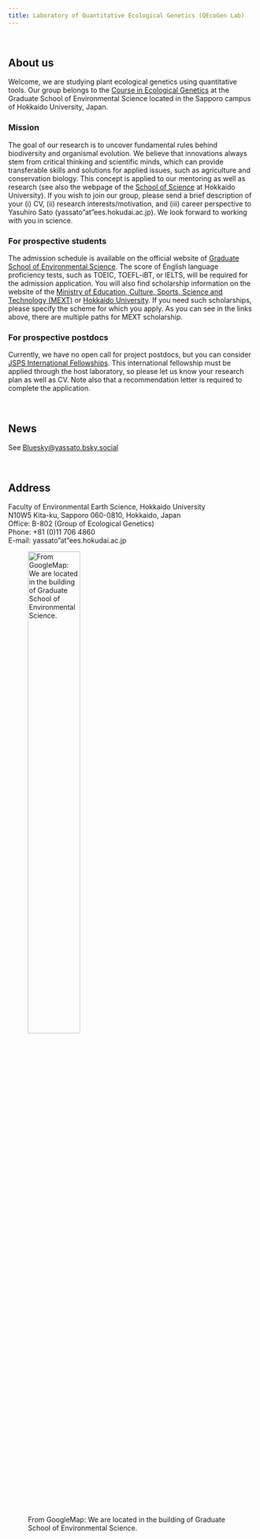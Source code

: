 ```yaml
---
title: Laboratory of Quantitative Ecological Genetics (QEcoGen Lab)
---
```


<br>

## About us

Welcome, we are studying plant ecological genetics using quantitative tools. Our group belongs to the [Course in Ecological Genetics](https://noah.ees.hokudai.ac.jp/bio/?p=3038&lang=en) at the Graduate School of Environmental Science located in the Sapporo campus of Hokkaido University, Japan.

### Mission
The goal of our research is to uncover fundamental rules behind biodiversity and organismal evolution. We believe that innovations always stem from critical thinking and scientific minds, which can provide transferable skills and solutions for applied issues, such as agriculture and conservation biology. This concept is applied to our mentoring as well as research (see also the webpage of the [School of Science](https://www2.sci.hokudai.ac.jp/dept/bio/en/teacher/sato-yasuhiro) at Hokkaido University). If you wish to join our group, please send a brief description of your (i) CV, (ii) research interests/motivation, and (iii) career perspective to Yasuhiro Sato (yassato"at"ees.hokudai.ac.jp). We look forward to working with you in science.  

### For prospective students
The admission schedule is available on the official website of [Graduate School of Environmental Science](https://www.ees.hokudai.ac.jp/?lang=en). The score of English language proficiency tests, such as TOEIC, TOEFL-iBT, or IELTS, will be required for the admission application. You will also find scholarship information on the website of the [Ministry of Education, Culture, Sports, Science and Technology (MEXT)](https://www.mext.go.jp/en/policy/education/highered/title02/detail02/sdetail02/1373897.htm) or [Hokkaido University](https://www.global.hokudai.ac.jp/admissions/scholarships-for-prospective-students-2). If you need such scholarships, please specify the scheme for which you apply. As you can see in the links above, there are multiple paths for MEXT scholarship.  

### For prospective postdocs
Currently, we have no open call for project postdocs, but you can consider [JSPS International Fellowships](https://www.jsps.go.jp/english/e-fellow/). This international fellowship must be applied through the host laboratory, so please let us know your research plan as well as CV. Note also that a recommendation letter is required to complete the application.  

<br>

## News

See [Bluesky@yassato.bsky.social](https://bsky.app/profile/yassato.bsky.social)  

<br>

## Address  

Faculty of Environmental Earth Science, Hokkaido University  
N10W5 Kita-ku, Sapporo 060-0810, Hokkaido, Japan  
Office: B-802 (Group of Ecological Genetics)  
Phone: +81 (0)11 706 4860  
E-mail: yassato"at"ees.hokudai.ac.jp  


![From GoogleMap: We are located in the building of Graduate School of Environmental Science.](./images/EES_googlemap.png){width="50%"}

<br>




